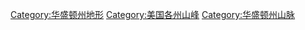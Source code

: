 [[Category:华盛顿州地形|Category:华盛顿州地形]]
[[Category:美国各州山峰|Category:美国各州山峰]]
[[Category:华盛顿州山脉|Category:华盛顿州山脉]]